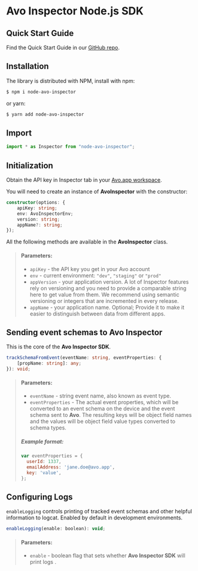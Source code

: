 # Avo Inspector Node.js SDK

## Quick Start Guide

Find the Quick Start Guide in our [GitHub repo](https://github.com/avohq/node-avo-inspector).

## Installation

The library is distributed with NPM, install with npm:

```bash
$ npm i node-avo-inspector
```

or yarn:

```bash
$ yarn add node-avo-inspector
```

## Import

```ts
import * as Inspector from "node-avo-inspector";
```

## Initialization

Obtain the API key in Inspector tab in your [Avo.app workspace](https://www.avo.app/welcome).

You will need to create an instance of **AvoInspector** with the constructor:

```ts
constructor(options: {
    apiKey: string;
    env: AvoInspectorEnv;
    version: string;
    appName?: string;
});
```

All the following methods are available in the **AvoInspector** class.

> #### Parameters:
>
> - `apiKey` - the API key you get in your Avo account
> - `env` - current environment: `"dev"`, `"staging"` or `"prod"`
> - `appVersion` - your application version. A lot of Inspector features rely on versioning and you need to provide a comparable string here to get value from them. We recommend using semantic versioning or integers that are incremented in every release.
> - `appName` - your application name. Optional; Provide it to make it easier to distinguish between data from different apps.

## Sending event schemas to Avo Inspector

This is the core of the **Avo Inspector SDK**.

```ts
trackSchemaFromEvent(eventName: string, eventProperties: {
    [propName: string]: any;
}): void;
```

> #### Parameters:
>
> - `eventName` - string event name, also known as event type.
> - `eventProperties` - The actual event properties, which will be converted to an event schema on the device and the event schema sent to **Avo**. The resulting keys will be object field names and the values will be object field value types converted to schema types.
>
> ##### Example format:
>
> ```js
> var eventProperties = {
>   userId: 1337,
>   emailAddress: 'jane.doe@avo.app',
>   key: 'value',
> };
> ```

## Configuring Logs

`enableLogging` controls printing of tracked event schemas and other helpful information to logcat. Enabled by default in development environments.

```js
enableLogging(enable: boolean): void;
```

> #### Parameters:
>
> - `enable` - boolean flag that sets whether **Avo Inspector SDK** will print logs
>   .
